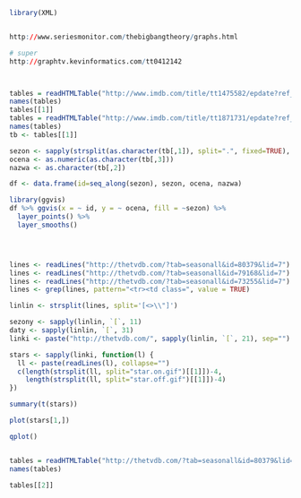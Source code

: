 ```r

library(XML)


http://www.seriesmonitor.com/thebigbangtheory/graphs.html

# super
http://graphtv.kevinformatics.com/tt0412142



tables = readHTMLTable("http://www.imdb.com/title/tt1475582/epdate?ref_=ttep_ql_4")
names(tables)
tables[[1]]
tables = readHTMLTable("http://www.imdb.com/title/tt1871731/epdate?ref_=ttep_ql_4")
names(tables)
tb <- tables[[1]]

sezon <- sapply(strsplit(as.character(tb[,1]), split=".", fixed=TRUE), `[`, 1)
ocena <- as.numeric(as.character(tb[,3]))
nazwa <- as.character(tb[,2])

df <- data.frame(id=seq_along(sezon), sezon, ocena, nazwa)

library(ggvis)
df %>% ggvis(x = ~ id, y = ~ ocena, fill = ~sezon) %>%
  layer_points() %>%
  layer_smooths()




lines <- readLines("http://thetvdb.com/?tab=seasonall&id=80379&lid=7")
lines <- readLines("http://thetvdb.com/?tab=seasonall&id=79168&lid=7")
lines <- readLines("http://thetvdb.com/?tab=seasonall&id=73255&lid=7")
lines <- grep(lines, pattern="<tr><td class=", value = TRUE)

linlin <- strsplit(lines, split='[<>\\"]')

sezony <- sapply(linlin, `[`, 11)
daty <- sapply(linlin, `[`, 31)
linki <- paste("http://thetvdb.com/", sapply(linlin, `[`, 21), sep="")

stars <- sapply(linki, function(l) {
  ll <- paste(readLines(l), collapse="")
  c(length(strsplit(ll, split="star.on.gif")[[1]])-4,
    length(strsplit(ll, split="star.off.gif")[[1]])-4)
})

summary(t(stars))

plot(stars[1,])

qplot()


tables = readHTMLTable("http://thetvdb.com/?tab=seasonall&id=80379&lid=7")
names(tables)

tables[[2]] 

```
